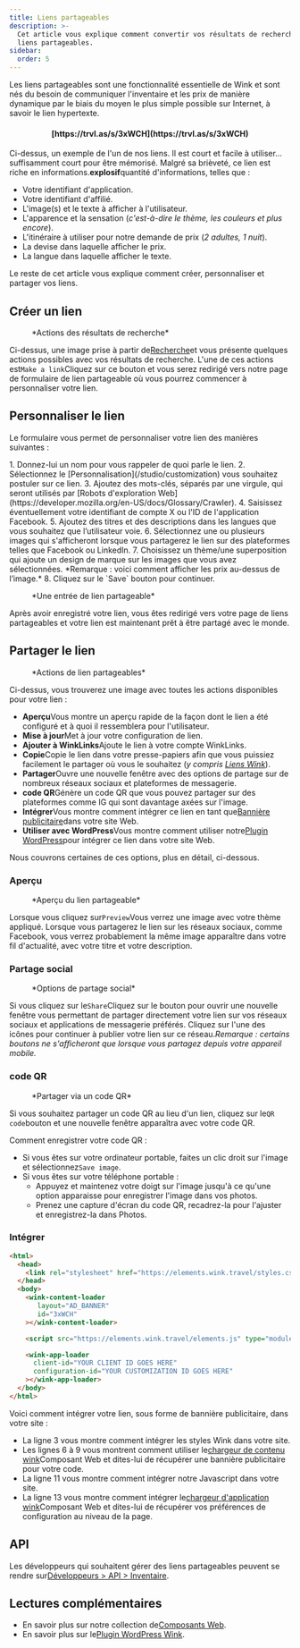```yaml
---
title: Liens partageables
description: >-
  Cet article vous explique comment convertir vos résultats de recherche en
  liens partageables.
sidebar:
  order: 5
---
```


Les liens partageables sont une fonctionnalité essentielle de Wink et sont nés du besoin de communiquer l'inventaire et les prix de manière dynamique par le biais du moyen le plus simple possible sur Internet, à savoir le lien hypertexte.

<h4 align="center">[https://trvl.as/s/3xWCH](https://trvl.as/s/3xWCH)</h4>


Ci-dessus, un exemple de l'un de nos liens. Il est court et facile à utiliser... suffisamment court pour être mémorisé. Malgré sa brièveté, ce lien est riche en informations.**explosif**quantité d'informations, telles que :

* Votre identifiant d'application.
* Votre identifiant d'affilié.
* L'image(s) et le texte à afficher à l'utilisateur.
* L'apparence et la sensation (*c'est-à-dire le thème, les couleurs et plus encore*).
* L'itinéraire à utiliser pour notre demande de prix (*2 adultes, 1 nuit*).
* La devise dans laquelle afficher le prix.
* La langue dans laquelle afficher le texte.

Le reste de cet article vous explique comment créer, personnaliser et partager vos liens.

## Créer un lien

<figure>
  <CloudinaryImage width="350" height="238" resize="scale" quality="best" alt="Actes" src="academy/inventory-actions" errorImage="noimage_opaque_nyrtl0.png" />

  <figcaption>*Actions des résultats de recherche*</figcaption>
</figure>


Ci-dessus, une image prise à partir de[Recherche](/studio/search)et vous présente quelques actions possibles avec vos résultats de recherche. L'une de ces actions est`Make a link`Cliquez sur ce bouton et vous serez redirigé vers notre page de formulaire de lien partageable où vous pourrez commencer à personnaliser votre lien.

## Personnaliser le lien

Le formulaire vous permet de personnaliser votre lien des manières suivantes :

<Steps>
  1. Donnez-lui un nom pour vous rappeler de quoi parle le lien.
  2. Sélectionnez le [Personnalisation](/studio/customization) vous souhaitez postuler sur ce lien.
  3. Ajoutez des mots-clés, séparés par une virgule, qui seront utilisés par [Robots d'exploration Web](https://developer.mozilla.org/en-US/docs/Glossary/Crawler).
  4. Saisissez éventuellement votre identifiant de compte X ou l'ID de l'application Facebook.
  5. Ajoutez des titres et des descriptions dans les langues que vous souhaitez que l’utilisateur voie.
  6. Sélectionnez une ou plusieurs images qui s'afficheront lorsque vous partagerez le lien sur des plateformes telles que Facebook ou LinkedIn.
  7. Choisissez un thème/une superposition qui ajoute un design de marque sur les images que vous avez sélectionnées. *Remarque : voici comment afficher les prix au-dessus de l’image.*
  8. Cliquez sur le `Save` bouton pour continuer.
</Steps>


<figure>
  <CloudinaryImage width="350" height="641" resize="scale" quality="best" alt="Lien partageable" src="academy/shareable-link" errorImage="noimage_opaque_nyrtl0.png" />

  <figcaption>*Une entrée de lien partageable*</figcaption>
</figure>


Après avoir enregistré votre lien, vous êtes redirigé vers votre page de liens partageables et votre lien est maintenant prêt à être partagé avec le monde.

## Partager le lien

<figure>
  <CloudinaryImage width="350" height="641" resize="scale" quality="best" alt="Actes" src="academy/shareable-link-actions" errorImage="noimage_opaque_nyrtl0.png" />

  <figcaption>*Actions de lien partageables*</figcaption>
</figure>


Ci-dessus, vous trouverez une image avec toutes les actions disponibles pour votre lien :

* **Aperçu**Vous montre un aperçu rapide de la façon dont le lien a été configuré et à quoi il ressemblera pour l'utilisateur.
* **Mise à jour**Met à jour votre configuration de lien.
* **Ajouter à WinkLinks**Ajoute le lien à votre compte WinkLinks.
* **Copie**Copie le lien dans votre presse-papiers afin que vous puissiez facilement le partager où vous le souhaitez (*y compris [Liens Wink](/link-manager/wink-links)*).
* **Partager**Ouvre une nouvelle fenêtre avec des options de partage sur de nombreux réseaux sociaux et plateformes de messagerie.
* **code QR**Génère un code QR que vous pouvez partager sur des plateformes comme IG qui sont davantage axées sur l'image.
* **Intégrer**Vous montre comment intégrer ce lien en tant que[Bannière publicitaire](/developers/web-components/#content-loader)dans votre site Web.
* **Utiliser avec WordPress**Vous montre comment utiliser notre[Plugin WordPress](/developers/wordpress)pour intégrer ce lien dans votre site Web.

Nous couvrons certaines de ces options, plus en détail, ci-dessous.

### Aperçu

<figure>
  <CloudinaryImage width="700" height="373" resize="scale" quality="best" alt="Aperçu" src="academy/shareable-link-preview" errorImage="noimage_opaque_nyrtl0.png" />

  <figcaption>*Aperçu du lien partageable*</figcaption>
</figure>


Lorsque vous cliquez sur`Preview`Vous verrez une image avec votre thème appliqué. Lorsque vous partagerez le lien sur les réseaux sociaux, comme Facebook, vous verrez probablement la même image apparaître dans votre fil d'actualité, avec votre titre et votre description.

### Partage social

<figure>
  <CloudinaryImage width="350" height="231" resize="scale" quality="best" alt="Partage social" src="academy/shareable-link-share" errorImage="noimage_opaque_nyrtl0.png" />

  <figcaption>*Options de partage social*</figcaption>
</figure>


Si vous cliquez sur le`Share`Cliquez sur le bouton pour ouvrir une nouvelle fenêtre vous permettant de partager directement votre lien sur vos réseaux sociaux et applications de messagerie préférés.
Cliquez sur l'une des icônes pour continuer à publier votre lien sur ce réseau.*Remarque : certains boutons ne s'afficheront que lorsque vous partagez depuis votre appareil mobile.*

### code QR

<figure>
  <CloudinaryImage width="350" height="440" resize="scale" quality="best" alt="Partage social" src="academy/shareable-link-qr-code" errorImage="noimage_opaque_nyrtl0.png" />

  <figcaption>*Partager via un code QR*</figcaption>
</figure>


Si vous souhaitez partager un code QR au lieu d'un lien, cliquez sur le`QR code`bouton et une nouvelle fenêtre apparaîtra avec votre code QR.

Comment enregistrer votre code QR :

* Si vous êtes sur votre ordinateur portable, faites un clic droit sur l'image et sélectionnez`Save image`.
* Si vous êtes sur votre téléphone portable :
  * Appuyez et maintenez votre doigt sur l'image jusqu'à ce qu'une option apparaisse pour enregistrer l'image dans vos photos.
  * Prenez une capture d'écran du code QR, recadrez-la pour l'ajuster et enregistrez-la dans Photos.

### Intégrer

```html {3, 6-9, 11, 13-16}
<html>
  <head>
    <link rel="stylesheet" href="https://elements.wink.travel/styles.css"></link>
  </head>
  <body>
    <wink-content-loader
       layout="AD_BANNER"
       id="3xWCH"
    ></wink-content-loader>

    <script src="https://elements.wink.travel/elements.js" type="module" defer></script>

    <wink-app-loader
      client-id="YOUR CLIENT ID GOES HERE"
      configuration-id="YOUR CUSTOMIZATION ID GOES HERE"
    ></wink-app-loader>
  </body>
</html>
```

Voici comment intégrer votre lien, sous forme de bannière publicitaire, dans votre site :

* La ligne 3 vous montre comment intégrer les styles Wink dans votre site.
* Les lignes 6 à 9 vous montrent comment utiliser le[chargeur de contenu wink](/developers/web-components/#content-loader)Composant Web et dites-lui de récupérer une bannière publicitaire pour votre code.
* La ligne 11 vous montre comment intégrer notre Javascript dans votre site.
* La ligne 13 vous montre comment intégrer le[chargeur d'application wink](/developers/web-components/#application-loader)Composant Web et dites-lui de récupérer vos préférences de configuration au niveau de la page.

## API

Les développeurs qui souhaitent gérer des liens partageables peuvent se rendre sur[Développeurs > API > Inventaire](/developers/apis/#inventory-api).

## Lectures complémentaires

* En savoir plus sur notre collection de[Composants Web](/developers/web-components).
* En savoir plus sur le[Plugin WordPress Wink](/developers/wordpress).

